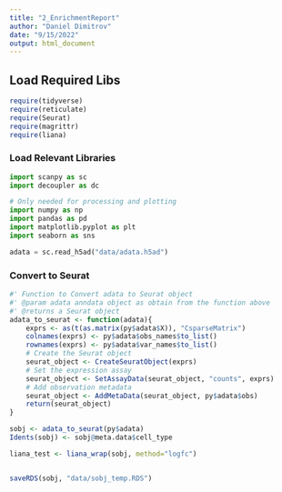 ```yaml
---
title: "2_EnrichmentReport"
author: "Daniel Dimitrov"
date: "9/15/2022"
output: html_document
---
```



## Load Required Libs
```r
require(tidyverse)
require(reticulate)
require(Seurat)
require(magrittr)
require(liana)
```


### Load Relevant Libraries

```python
import scanpy as sc
import decoupler as dc

# Only needed for processing and plotting
import numpy as np
import pandas as pd
import matplotlib.pyplot as plt
import seaborn as sns
```



```python
adata = sc.read_h5ad("data/adata.h5ad")
```


### Convert to Seurat
```r
#' Function to Convert adata to Seurat object
#' @param adata anndata object as obtain from the function above
#' @returns a Seurat object
adata_to_seurat <- function(adata){
    exprs <- as(t(as.matrix(py$adata$X)), "CsparseMatrix")
    colnames(exprs) <- py$adata$obs_names$to_list()
    rownames(exprs) <- py$adata$var_names$to_list()
    # Create the Seurat object
    seurat_object <- CreateSeuratObject(exprs)
    # Set the expression assay
    seurat_object <- SetAssayData(seurat_object, "counts", exprs)
    # Add observation metadata
    seurat_object <- AddMetaData(seurat_object, py$adata$obs)
    return(seurat_object)
}
```

```r
sobj <- adata_to_seurat(py$adata)
Idents(sobj) <- sobj@meta.data$cell_type

liana_test <- liana_wrap(sobj, method="logfc")


saveRDS(sobj, "data/sobj_temp.RDS")
```



<!-- ### Convert to SCE -->
<!-- ```{r} -->
<!-- assays <- list(counts=as(t(py$adata$layers['counts']), "CsparseMatrix"), -->
<!--                logcounts=as(t(py$adata$layers['counts']), "CsparseMatrix")) -->
<!-- row_data <- DataFrame(py$adata$var) -->
<!-- col_data <- DataFrame(py$adata$obs) -->

<!-- rownames(assays$counts) <- rownames(row_data) -->
<!-- rownames(assays$logcounts) <- rownames(row_data) -->
<!-- colnames(assays$counts) <- rownames(col_data) -->
<!-- colnames(assays$logcounts) <- rownames(col_data) -->

<!-- sce <- SingleCellExperiment(assays, -->
<!--                             colData=DataFrame(py$adata$obs), -->
<!--                             rowData=row_data -->
<!--                             ) -->
<!-- colLabels(sce) <- sce$cell_type -->

<!-- sce <- LogNormalize(sce) -->

<!-- liana_wrap(sce, method="logfc") -->

<!-- ``` -->


<!-- ```{r} -->

<!-- ``` -->



